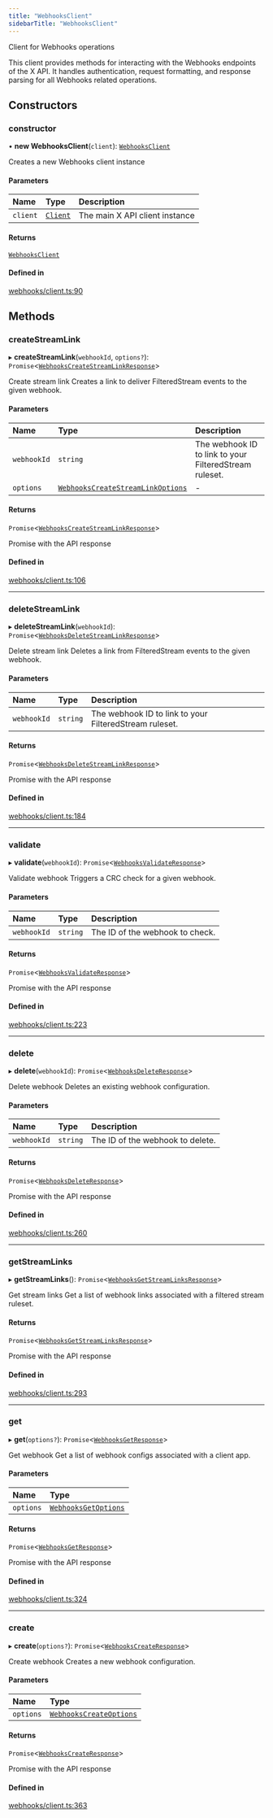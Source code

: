 ```yaml
---
title: "WebhooksClient"
sidebarTitle: "WebhooksClient"
---
```


Client for Webhooks operations

This client provides methods for interacting with the Webhooks endpoints
of the X API. It handles authentication, request formatting, and response
parsing for all Webhooks related operations.

## Constructors

### constructor

• **new WebhooksClient**(`client`): [`WebhooksClient`](/xdks/typescript/reference/classes/WebhooksClient)

Creates a new Webhooks client instance

#### Parameters

| Name | Type | Description |
| :------ | :------ | :------ |
| `client` | [`Client`](/xdks/typescript/reference/classes/Client) | The main X API client instance |

#### Returns

[`WebhooksClient`](/xdks/typescript/reference/classes/WebhooksClient)

#### Defined in

[webhooks/client.ts:90](https://github.com/xdevplatform/xdk/blob/298ca9350d035e40e7c8ee0753c50052819a41e2/xdk/typescript/src/webhooks/client.ts#L90)

## Methods

### createStreamLink

▸ **createStreamLink**(`webhookId`, `options?`): `Promise`\<[`WebhooksCreateStreamLinkResponse`](/xdks/typescript/reference/interfaces/WebhooksCreateStreamLinkResponse)\>

Create stream link
Creates a link to deliver FilteredStream events to the given webhook.

#### Parameters

| Name | Type | Description |
| :------ | :------ | :------ |
| `webhookId` | `string` | The webhook ID to link to your FilteredStream ruleset. |
| `options` | [`WebhooksCreateStreamLinkOptions`](/xdks/typescript/reference/interfaces/WebhooksCreateStreamLinkOptions) | - |

#### Returns

`Promise`\<[`WebhooksCreateStreamLinkResponse`](/xdks/typescript/reference/interfaces/WebhooksCreateStreamLinkResponse)\>

Promise with the API response

#### Defined in

[webhooks/client.ts:106](https://github.com/xdevplatform/xdk/blob/298ca9350d035e40e7c8ee0753c50052819a41e2/xdk/typescript/src/webhooks/client.ts#L106)

___

### deleteStreamLink

▸ **deleteStreamLink**(`webhookId`): `Promise`\<[`WebhooksDeleteStreamLinkResponse`](/xdks/typescript/reference/interfaces/WebhooksDeleteStreamLinkResponse)\>

Delete stream link
Deletes a link from FilteredStream events to the given webhook.

#### Parameters

| Name | Type | Description |
| :------ | :------ | :------ |
| `webhookId` | `string` | The webhook ID to link to your FilteredStream ruleset. |

#### Returns

`Promise`\<[`WebhooksDeleteStreamLinkResponse`](/xdks/typescript/reference/interfaces/WebhooksDeleteStreamLinkResponse)\>

Promise with the API response

#### Defined in

[webhooks/client.ts:184](https://github.com/xdevplatform/xdk/blob/298ca9350d035e40e7c8ee0753c50052819a41e2/xdk/typescript/src/webhooks/client.ts#L184)

___

### validate

▸ **validate**(`webhookId`): `Promise`\<[`WebhooksValidateResponse`](/xdks/typescript/reference/interfaces/WebhooksValidateResponse)\>

Validate webhook
Triggers a CRC check for a given webhook.

#### Parameters

| Name | Type | Description |
| :------ | :------ | :------ |
| `webhookId` | `string` | The ID of the webhook to check. |

#### Returns

`Promise`\<[`WebhooksValidateResponse`](/xdks/typescript/reference/interfaces/WebhooksValidateResponse)\>

Promise with the API response

#### Defined in

[webhooks/client.ts:223](https://github.com/xdevplatform/xdk/blob/298ca9350d035e40e7c8ee0753c50052819a41e2/xdk/typescript/src/webhooks/client.ts#L223)

___

### delete

▸ **delete**(`webhookId`): `Promise`\<[`WebhooksDeleteResponse`](/xdks/typescript/reference/interfaces/WebhooksDeleteResponse)\>

Delete webhook
Deletes an existing webhook configuration.

#### Parameters

| Name | Type | Description |
| :------ | :------ | :------ |
| `webhookId` | `string` | The ID of the webhook to delete. |

#### Returns

`Promise`\<[`WebhooksDeleteResponse`](/xdks/typescript/reference/interfaces/WebhooksDeleteResponse)\>

Promise with the API response

#### Defined in

[webhooks/client.ts:260](https://github.com/xdevplatform/xdk/blob/298ca9350d035e40e7c8ee0753c50052819a41e2/xdk/typescript/src/webhooks/client.ts#L260)

___

### getStreamLinks

▸ **getStreamLinks**(): `Promise`\<[`WebhooksGetStreamLinksResponse`](/xdks/typescript/reference/interfaces/WebhooksGetStreamLinksResponse)\>

Get stream links
Get a list of webhook links associated with a filtered stream ruleset.

#### Returns

`Promise`\<[`WebhooksGetStreamLinksResponse`](/xdks/typescript/reference/interfaces/WebhooksGetStreamLinksResponse)\>

Promise with the API response

#### Defined in

[webhooks/client.ts:293](https://github.com/xdevplatform/xdk/blob/298ca9350d035e40e7c8ee0753c50052819a41e2/xdk/typescript/src/webhooks/client.ts#L293)

___

### get

▸ **get**(`options?`): `Promise`\<[`WebhooksGetResponse`](/xdks/typescript/reference/interfaces/WebhooksGetResponse)\>

Get webhook
Get a list of webhook configs associated with a client app.

#### Parameters

| Name | Type |
| :------ | :------ |
| `options` | [`WebhooksGetOptions`](/xdks/typescript/reference/interfaces/WebhooksGetOptions) |

#### Returns

`Promise`\<[`WebhooksGetResponse`](/xdks/typescript/reference/interfaces/WebhooksGetResponse)\>

Promise with the API response

#### Defined in

[webhooks/client.ts:324](https://github.com/xdevplatform/xdk/blob/298ca9350d035e40e7c8ee0753c50052819a41e2/xdk/typescript/src/webhooks/client.ts#L324)

___

### create

▸ **create**(`options?`): `Promise`\<[`WebhooksCreateResponse`](/xdks/typescript/reference/interfaces/WebhooksCreateResponse)\>

Create webhook
Creates a new webhook configuration.

#### Parameters

| Name | Type |
| :------ | :------ |
| `options` | [`WebhooksCreateOptions`](/xdks/typescript/reference/interfaces/WebhooksCreateOptions) |

#### Returns

`Promise`\<[`WebhooksCreateResponse`](/xdks/typescript/reference/interfaces/WebhooksCreateResponse)\>

Promise with the API response

#### Defined in

[webhooks/client.ts:363](https://github.com/xdevplatform/xdk/blob/298ca9350d035e40e7c8ee0753c50052819a41e2/xdk/typescript/src/webhooks/client.ts#L363)
